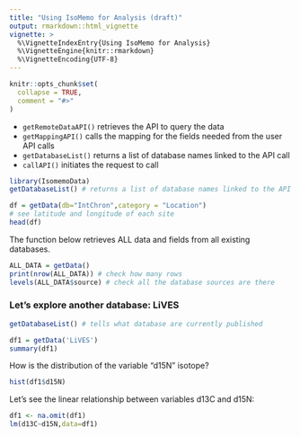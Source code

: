 ```yaml
---
title: "Using IsoMemo for Analysis (draft)"
output: rmarkdown::html_vignette
vignette: >
  %\VignetteIndexEntry{Using IsoMemo for Analysis}
  %\VignetteEngine{knitr::rmarkdown}
  %\VignetteEncoding{UTF-8}
---
```


```r
knitr::opts_chunk$set(
  collapse = TRUE,
  comment = "#>"
)
```
- `getRemoteDataAPI()` retrieves the API to query the data
- `getMappingAPI()` calls the mapping for the fields needed from the user API calls
- `getDatabaseList()` returns a list of database names linked to the API call
- `callAPI()` initiates the request to call 
```r
library(IsomemoData)
getDatabaseList() # returns a list of database names linked to the API call
```

```r
df = getData(db="IntChron",category = "Location")
# see latitude and longitude of each site
head(df)
```
The function below retrieves ALL data and fields from all existing databases.
```r
ALL_DATA = getData()
print(nrow(ALL_DATA)) # check how many rows
levels(ALL_DATA$source) # check all the database sources are there
```


### Let's explore another database: LiVES
```r
getDatabaseList() # tells what database are currently published

df1 = getData('LiVES')
summary(df1)
```


How is the distribution of the variable "d15N" isotope?
```r
hist(df1$d15N)
```


Let's see the linear relationship between variables d13C and d15N:
```r
df1 <- na.omit(df1)
lm(d13C~d15N,data=df1)

```

